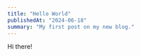 ---
title: "Hello World"
publishedAt: "2024-06-18"
summary: "My first post on my new blog."
---

Hi there!

```jsx

```
